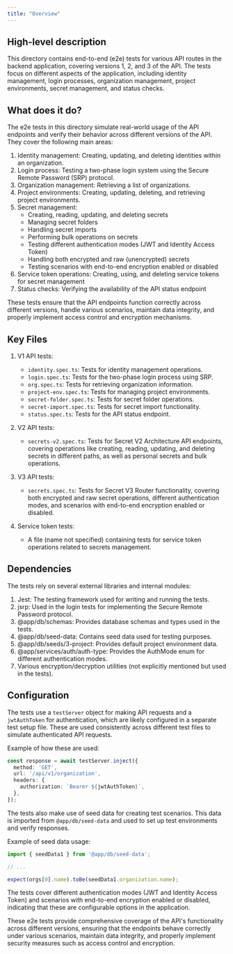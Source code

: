 ```yaml
---
title: "Overview"
---
```


## High-level description
This directory contains end-to-end (e2e) tests for various API routes in the backend application, covering versions 1, 2, and 3 of the API. The tests focus on different aspects of the application, including identity management, login processes, organization management, project environments, secret management, and status checks.

## What does it do?
The e2e tests in this directory simulate real-world usage of the API endpoints and verify their behavior across different versions of the API. They cover the following main areas:

1. Identity management: Creating, updating, and deleting identities within an organization.
2. Login process: Testing a two-phase login system using the Secure Remote Password (SRP) protocol.
3. Organization management: Retrieving a list of organizations.
4. Project environments: Creating, updating, deleting, and retrieving project environments.
5. Secret management: 
   - Creating, reading, updating, and deleting secrets
   - Managing secret folders
   - Handling secret imports
   - Performing bulk operations on secrets
   - Testing different authentication modes (JWT and Identity Access Token)
   - Handling both encrypted and raw (unencrypted) secrets
   - Testing scenarios with end-to-end encryption enabled or disabled
6. Service token operations: Creating, using, and deleting service tokens for secret management
7. Status checks: Verifying the availability of the API status endpoint

These tests ensure that the API endpoints function correctly across different versions, handle various scenarios, maintain data integrity, and properly implement access control and encryption mechanisms.

## Key Files
1. V1 API tests:
   - `identity.spec.ts`: Tests for identity management operations.
   - `login.spec.ts`: Tests for the two-phase login process using SRP.
   - `org.spec.ts`: Tests for retrieving organization information.
   - `project-env.spec.ts`: Tests for managing project environments.
   - `secret-folder.spec.ts`: Tests for secret folder operations.
   - `secret-import.spec.ts`: Tests for secret import functionality.
   - `status.spec.ts`: Tests for the API status endpoint.

2. V2 API tests:
   - `secrets-v2.spec.ts`: Tests for Secret V2 Architecture API endpoints, covering operations like creating, reading, updating, and deleting secrets in different paths, as well as personal secrets and bulk operations.

3. V3 API tests:
   - `secrets.spec.ts`: Tests for Secret V3 Router functionality, covering both encrypted and raw secret operations, different authentication modes, and scenarios with end-to-end encryption enabled or disabled.

4. Service token tests:
   - A file (name not specified) containing tests for service token operations related to secrets management.

## Dependencies
The tests rely on several external libraries and internal modules:

1. Jest: The testing framework used for writing and running the tests.
2. jsrp: Used in the login tests for implementing the Secure Remote Password protocol.
3. @app/db/schemas: Provides database schemas and types used in the tests.
4. @app/db/seed-data: Contains seed data used for testing purposes.
5. @app/db/seeds/3-project: Provides default project environment data.
6. @app/services/auth/auth-type: Provides the AuthMode enum for different authentication modes.
7. Various encryption/decryption utilities (not explicitly mentioned but used in the tests).

## Configuration
The tests use a `testServer` object for making API requests and a `jwtAuthToken` for authentication, which are likely configured in a separate test setup file. These are used consistently across different test files to simulate authenticated API requests.

Example of how these are used:

```typescript
const response = await testServer.inject({
  method: 'GET',
  url: '/api/v1/organization',
  headers: {
    authorization: `Bearer ${jwtAuthToken}`,
  },
});
```

The tests also make use of seed data for creating test scenarios. This data is imported from `@app/db/seed-data` and used to set up test environments and verify responses.

Example of seed data usage:

```typescript
import { seedData1 } from '@app/db/seed-data';

// ...

expect(orgs[0].name).toBe(seedData1.organization.name);
```

The tests cover different authentication modes (JWT and Identity Access Token) and scenarios with end-to-end encryption enabled or disabled, indicating that these are configurable options in the application.

These e2e tests provide comprehensive coverage of the API's functionality across different versions, ensuring that the endpoints behave correctly under various scenarios, maintain data integrity, and properly implement security measures such as access control and encryption.